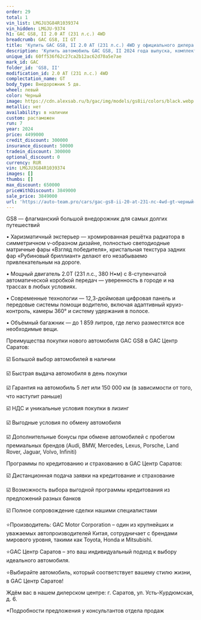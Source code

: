 ```yaml
---
order: 29
total: 1
vin_list: LMGJU3G84R1039374
vin_hidden: LMGJU-9374
h1: GAC GS8, II 2.0 AT (231 л.с.) 4WD
breadcrumb: GAC GS8, II GT
title: 'Купить GAC GS8, II 2.0 AT (231 л.с.) 4WD у официального дилера в Балаково'
description: 'Купить автомобиль GAC GS8, II 2024 года выпуска, комплектация GT, цвет - Черный, двигатель - 2.0 AT (231 л.с.) 4WD у официального дилера в г. Балаково. Стоимость данного автомобиля GAC GS8, II – 3849000'
unique_id: 60ff536f62c27ca2b12ac62d70a5e7ae
mark_id: GAC
folder_id: 'GS8, II'
modification_id: 2.0 AT (231 л.с.) 4WD
complectation_name: GT
body_type: Внедорожник 5 дв.
wheel: левый
color: Черный
image: https://cdn.alexsab.ru/b/gac/img/models/gs8ii/colors/black.webp
metallic: нет
availability: в наличии
custom: растаможен
run: 7
year: 2024
price: 4499000
credit_discount: 300000
insurance_discount: 50000
tradein_discount: 300000
optional_discount: 0
currency: RUR
vin: LMGJU3G84R1039374
images: []
thumbs: []
max_discount: 650000
priceWithDiscount: 3849000
sale_price: 3849000
url: 'https://auto-team.pro/cars/gac-gs8-ii-20-at-231-лс-4wd-gt-черный-2024/'
---
```

<p>
 GS8  —  флагманский большой внедорожник для самых долгих путешествий
</p>
<p>
</p>
<p>
 • Харизматичный экстерьер — хромированная решётка радиатора в симметричном v-образном дизайне, полностью светодиодные матричные фары «Взгляд победителя», кристальная текстура задних фар «Рубиновый бриллиант» делают его незабываемо привлекательным на дороге.
</p>
<p>
</p>
<p>
 • Мощный двигатель 2.0T (231 л.с., 380 Н•м) с 8-ступенчатой автоматической коробкой передач — уверенность в городе и на трассах в любых условиях.
</p>
<p>
</p>
<p>
 • Современные технологии — 12,3-дюймовая цифровая панель и передовые системы помощи водителю, включая адаптивный круиз-контроль, камеры 360° и систему удержания в полосе.
</p>
<p>
</p>
<p>
 • Объёмный багажник  — до 1 859 литров, где легко разместятся все необходимые вещи.
</p>
<p>
</p>
<p>
 Преимущества покупки нового автомобиля GAC GS8 в GАС Центр Саратов:
</p>
<p>
 ☑️ Большой выбор автомобилей в наличии
</p>
<p>
 ☑️ Быстрая выдача автомобиля в день покупки
</p>
<p>
 ☑️ Гарантия на автомобиль 5 лет или 150 000 км (в зависимости от того, что наступит раньше)
</p>
<p>
 ☑️ НДС и уникальные условия покупки в лизинг
</p>
<p>
 ☑️ Выгодные условия по обмену автомобиля
</p>
<p>
 ☑️ Дополнительные бонусы при обмене автомобилей с пробегом премиальных брендов (Audi, BMW, Mercedes, Lexus, Porsche, Land Rover, Jaguar, Volvo, Infiniti)
</p>
<p>
</p>
<p>
 Программы по кредитованию и страхованию в GАС Центр Саратов:
</p>
<p>
 ☑️ Дистанционная подача заявки на кредитование и страхование
</p>
<p>
 ☑️ Возможность выбора выгодной программы кредитования из предложений разных банков
</p>
<p>
 ☑️ Полное сопровождение сделки нашими специалистами
</p>
<p>
</p>
<p>
 ⭐️Производитель: GAC Motor Corporation – один из крупнейших и уважаемых автопроизводителей Китая, сотрудничает с брендами мирового уровня, такими как Toyota, Honda и Mitsubishi.
</p>
<p>
 ⭐️GАС Центр Саратов – это ваш индивидуальный подход к выбору идеального автомобиля.
</p>
<p>
 ⭐️Выбирайте автомобиль, который соответствует вашему стилю жизни, в GАС Центр Саратов!
</p>
<p>
</p>
<p>
 Ждём вас в нашем дилерском центре: г. Саратов, ул. Усть-Курдюмская, д. 6.
</p>
<p>
</p>
<p>
 *Подробности предложения у консультантов отдела продаж
</p>
